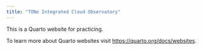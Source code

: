 ```yaml
---
title: "TONe Integrated Cloud Observatory"
---
```


This is a Quarto website for practicing.

To learn more about Quarto websites visit <https://quarto.org/docs/websites>.
